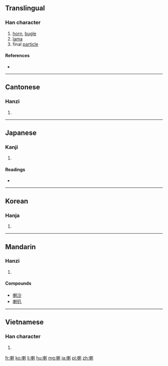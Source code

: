 ==Translingual==

===Han character===
{{Han char|rn=30|rad=口|as=09|sn=12|four=6200<sub>0</sub>|canj=口木中弓 (RDLN)|ids=⿰[[口]][[剌]]}}

# [[horn]], [[bugle]]
# [[lama]]
# final [[particle]]

====References====
* {{Han ref|kx=0197.270|dkj=03909|dj=0419.050|hdz=10651.060|uh=5587|ud=21895|bh=B3E2|bd=46050}}

----

==Cantonese==

===Hanzi===
{{yue-hanzi|jyut=[[laa1]]|y=la1}}

# {{defn|lang=yue|sort=口09}}

----

==Japanese==

===Kanji===
{{ja-kanji|grade=|rs=口09}}

# {{defn|lang=ja|sort=口09}}

====Readings====
* {{ja-readings|goon=[[らち]] (rachi)|kanon=[[らつ]] (ratsu)|kanyoon=[[ら]] (ra)|kun=[[ものいう]] (monoiu)}}

----

==Korean==

===Hanja===
{{ko-hanja|hangeul=[[랄]], [[라]]|rv=ral, ra|mr=ral, ra}}

# {{defn|lang=ko|sort=口09}}

----

==Mandarin==

===Hanzi===
{{cmn-hanzi|pin=[[lǎ]] ([[la3]])|wg=la<sup>3</sup>}}

# {{defn|lang=cmn|sort=口09}}

====Compounds====
* [[喇沙]]<!-- lǎshā: La Salle, laksa -->
* [[喇叭]]

----

==Vietnamese==

===Han character===
{{vi-hantu|lạt|rs=口09}}

# {{defn|lang=vi}}

[[fr:喇]]
[[ko:喇]]
[[li:喇]]
[[hu:喇]]
[[mg:喇]]
[[ja:喇]]
[[pl:喇]]
[[zh:喇]]